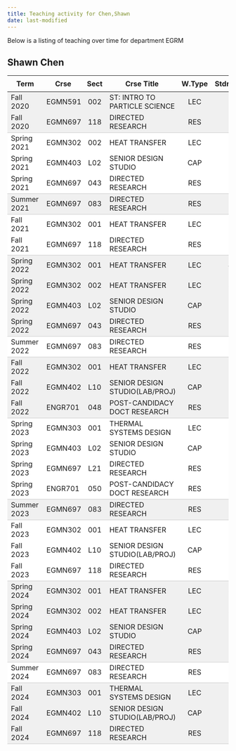 ```yaml
---
title: Teaching activity for Chen,Shawn
date: last-modified
---
```


Below is a listing of teaching over time for department EGRM


## Shawn Chen

<style type="text/css">
#T_17840 table {
  width: 100%;
  border-collapse: collapse;
}
#T_17840 th {
  text-align: center;
  padding: 8px;
}
#T_17840 td:nth-child(1) {
  padding-right: 10px;
  text-align: left;
}
#T_17840 td:nth-child(2) {
  padding-right: 5px;
  text-align: left;
}
#T_17840  td:nth-child(4) {
  padding-right: 5px;
  text-align: left;
}
#T_17840 td:nth-child(3) {
  text-align: center;
}
#T_17840  td:nth-child(5) {
  text-align: center;
}
#T_17840 td:nth-child(6) {
  text-align: right;
}
#T_17840  td:nth-child(7) {
  text-align: right;
}
#T_17840_row0_col0, #T_17840_row0_col1, #T_17840_row0_col2, #T_17840_row0_col3, #T_17840_row0_col4, #T_17840_row0_col5, #T_17840_row0_col6, #T_17840_row8_col0, #T_17840_row8_col1, #T_17840_row8_col2, #T_17840_row8_col3, #T_17840_row8_col4, #T_17840_row8_col5, #T_17840_row8_col6, #T_17840_row9_col0, #T_17840_row9_col1, #T_17840_row9_col2, #T_17840_row9_col3, #T_17840_row9_col4, #T_17840_row9_col5, #T_17840_row9_col6, #T_17840_row10_col0, #T_17840_row10_col1, #T_17840_row10_col2, #T_17840_row10_col3, #T_17840_row10_col4, #T_17840_row10_col5, #T_17840_row10_col6, #T_17840_row13_col0, #T_17840_row13_col1, #T_17840_row13_col2, #T_17840_row13_col3, #T_17840_row13_col4, #T_17840_row13_col5, #T_17840_row13_col6, #T_17840_row14_col0, #T_17840_row14_col1, #T_17840_row14_col2, #T_17840_row14_col3, #T_17840_row14_col4, #T_17840_row14_col5, #T_17840_row14_col6, #T_17840_row24_col0, #T_17840_row24_col1, #T_17840_row24_col2, #T_17840_row24_col3, #T_17840_row24_col4, #T_17840_row24_col5, #T_17840_row24_col6, #T_17840_row25_col0, #T_17840_row25_col1, #T_17840_row25_col2, #T_17840_row25_col3, #T_17840_row25_col4, #T_17840_row25_col5, #T_17840_row25_col6, #T_17840_row26_col0, #T_17840_row26_col1, #T_17840_row26_col2, #T_17840_row26_col3, #T_17840_row26_col4, #T_17840_row26_col5, #T_17840_row26_col6, #T_17840_row29_col0, #T_17840_row29_col1, #T_17840_row29_col2, #T_17840_row29_col3, #T_17840_row29_col4, #T_17840_row29_col5, #T_17840_row29_col6, #T_17840_row30_col0, #T_17840_row30_col1, #T_17840_row30_col2, #T_17840_row30_col3, #T_17840_row30_col4, #T_17840_row30_col5, #T_17840_row30_col6 {
  background-color: #f0f0f0;
  border-bottom: none;
}
#T_17840_row1_col0, #T_17840_row1_col1, #T_17840_row1_col2, #T_17840_row1_col3, #T_17840_row1_col4, #T_17840_row1_col5, #T_17840_row1_col6, #T_17840_row5_col0, #T_17840_row5_col1, #T_17840_row5_col2, #T_17840_row5_col3, #T_17840_row5_col4, #T_17840_row5_col5, #T_17840_row5_col6, #T_17840_row11_col0, #T_17840_row11_col1, #T_17840_row11_col2, #T_17840_row11_col3, #T_17840_row11_col4, #T_17840_row11_col5, #T_17840_row11_col6, #T_17840_row15_col0, #T_17840_row15_col1, #T_17840_row15_col2, #T_17840_row15_col3, #T_17840_row15_col4, #T_17840_row15_col5, #T_17840_row15_col6, #T_17840_row20_col0, #T_17840_row20_col1, #T_17840_row20_col2, #T_17840_row20_col3, #T_17840_row20_col4, #T_17840_row20_col5, #T_17840_row20_col6, #T_17840_row27_col0, #T_17840_row27_col1, #T_17840_row27_col2, #T_17840_row27_col3, #T_17840_row27_col4, #T_17840_row27_col5, #T_17840_row27_col6, #T_17840_row31_col0, #T_17840_row31_col1, #T_17840_row31_col2, #T_17840_row31_col3, #T_17840_row31_col4, #T_17840_row31_col5, #T_17840_row31_col6 {
  background-color: #f0f0f0;
  border-bottom: 1px solid #ccc;
}
#T_17840_row2_col0, #T_17840_row2_col1, #T_17840_row2_col2, #T_17840_row2_col3, #T_17840_row2_col4, #T_17840_row2_col5, #T_17840_row2_col6, #T_17840_row3_col0, #T_17840_row3_col1, #T_17840_row3_col2, #T_17840_row3_col3, #T_17840_row3_col4, #T_17840_row3_col5, #T_17840_row3_col6, #T_17840_row6_col0, #T_17840_row6_col1, #T_17840_row6_col2, #T_17840_row6_col3, #T_17840_row6_col4, #T_17840_row6_col5, #T_17840_row6_col6, #T_17840_row16_col0, #T_17840_row16_col1, #T_17840_row16_col2, #T_17840_row16_col3, #T_17840_row16_col4, #T_17840_row16_col5, #T_17840_row16_col6, #T_17840_row17_col0, #T_17840_row17_col1, #T_17840_row17_col2, #T_17840_row17_col3, #T_17840_row17_col4, #T_17840_row17_col5, #T_17840_row17_col6, #T_17840_row18_col0, #T_17840_row18_col1, #T_17840_row18_col2, #T_17840_row18_col3, #T_17840_row18_col4, #T_17840_row18_col5, #T_17840_row18_col6, #T_17840_row21_col0, #T_17840_row21_col1, #T_17840_row21_col2, #T_17840_row21_col3, #T_17840_row21_col4, #T_17840_row21_col5, #T_17840_row21_col6, #T_17840_row22_col0, #T_17840_row22_col1, #T_17840_row22_col2, #T_17840_row22_col3, #T_17840_row22_col4, #T_17840_row22_col5, #T_17840_row22_col6 {
  background-color: #ffffff;
  border-bottom: none;
}
#T_17840_row4_col0, #T_17840_row4_col1, #T_17840_row4_col2, #T_17840_row4_col3, #T_17840_row4_col4, #T_17840_row4_col5, #T_17840_row4_col6, #T_17840_row7_col0, #T_17840_row7_col1, #T_17840_row7_col2, #T_17840_row7_col3, #T_17840_row7_col4, #T_17840_row7_col5, #T_17840_row7_col6, #T_17840_row12_col0, #T_17840_row12_col1, #T_17840_row12_col2, #T_17840_row12_col3, #T_17840_row12_col4, #T_17840_row12_col5, #T_17840_row12_col6, #T_17840_row19_col0, #T_17840_row19_col1, #T_17840_row19_col2, #T_17840_row19_col3, #T_17840_row19_col4, #T_17840_row19_col5, #T_17840_row19_col6, #T_17840_row23_col0, #T_17840_row23_col1, #T_17840_row23_col2, #T_17840_row23_col3, #T_17840_row23_col4, #T_17840_row23_col5, #T_17840_row23_col6, #T_17840_row28_col0, #T_17840_row28_col1, #T_17840_row28_col2, #T_17840_row28_col3, #T_17840_row28_col4, #T_17840_row28_col5, #T_17840_row28_col6 {
  background-color: #ffffff;
  border-bottom: 1px solid #ccc;
}
</style>
<table id="T_17840">
  <thead>
    <tr>
      <th id="T_17840_level0_col0" class="col_heading level0 col0" >Term</th>
      <th id="T_17840_level0_col1" class="col_heading level0 col1" >Crse</th>
      <th id="T_17840_level0_col2" class="col_heading level0 col2" >Sect</th>
      <th id="T_17840_level0_col3" class="col_heading level0 col3" >Crse Title</th>
      <th id="T_17840_level0_col4" class="col_heading level0 col4" >W.Type</th>
      <th id="T_17840_level0_col5" class="col_heading level0 col5" >Stdnts</th>
      <th id="T_17840_level0_col6" class="col_heading level0 col6" >Hours</th>
    </tr>
  </thead>
  <tbody>
    <tr>
      <td id="T_17840_row0_col0" class="data row0 col0" >Fall 2020</td>
      <td id="T_17840_row0_col1" class="data row0 col1" >EGMN591</td>
      <td id="T_17840_row0_col2" class="data row0 col2" >002</td>
      <td id="T_17840_row0_col3" class="data row0 col3" >ST: INTRO TO PARTICLE SCIENCE</td>
      <td id="T_17840_row0_col4" class="data row0 col4" >LEC</td>
      <td id="T_17840_row0_col5" class="data row0 col5" >18</td>
      <td id="T_17840_row0_col6" class="data row0 col6" >27</td>
    </tr>
    <tr>
      <td id="T_17840_row1_col0" class="data row1 col0" >Fall 2020</td>
      <td id="T_17840_row1_col1" class="data row1 col1" >EGMN697</td>
      <td id="T_17840_row1_col2" class="data row1 col2" >118</td>
      <td id="T_17840_row1_col3" class="data row1 col3" >DIRECTED RESEARCH</td>
      <td id="T_17840_row1_col4" class="data row1 col4" >RES</td>
      <td id="T_17840_row1_col5" class="data row1 col5" >2</td>
      <td id="T_17840_row1_col6" class="data row1 col6" >18</td>
    </tr>
    <tr>
      <td id="T_17840_row2_col0" class="data row2 col0" >Spring 2021</td>
      <td id="T_17840_row2_col1" class="data row2 col1" >EGMN302</td>
      <td id="T_17840_row2_col2" class="data row2 col2" >002</td>
      <td id="T_17840_row2_col3" class="data row2 col3" >HEAT TRANSFER</td>
      <td id="T_17840_row2_col4" class="data row2 col4" >LEC</td>
      <td id="T_17840_row2_col5" class="data row2 col5" >79</td>
      <td id="T_17840_row2_col6" class="data row2 col6" >237</td>
    </tr>
    <tr>
      <td id="T_17840_row3_col0" class="data row3 col0" >Spring 2021</td>
      <td id="T_17840_row3_col1" class="data row3 col1" >EGMN403</td>
      <td id="T_17840_row3_col2" class="data row3 col2" >L02</td>
      <td id="T_17840_row3_col3" class="data row3 col3" >SENIOR DESIGN STUDIO</td>
      <td id="T_17840_row3_col4" class="data row3 col4" >CAP</td>
      <td id="T_17840_row3_col5" class="data row3 col5" >2</td>
      <td id="T_17840_row3_col6" class="data row3 col6" >4</td>
    </tr>
    <tr>
      <td id="T_17840_row4_col0" class="data row4 col0" >Spring 2021</td>
      <td id="T_17840_row4_col1" class="data row4 col1" >EGMN697</td>
      <td id="T_17840_row4_col2" class="data row4 col2" >043</td>
      <td id="T_17840_row4_col3" class="data row4 col3" >DIRECTED RESEARCH</td>
      <td id="T_17840_row4_col4" class="data row4 col4" >RES</td>
      <td id="T_17840_row4_col5" class="data row4 col5" >2</td>
      <td id="T_17840_row4_col6" class="data row4 col6" >18</td>
    </tr>
    <tr>
      <td id="T_17840_row5_col0" class="data row5 col0" >Summer 2021</td>
      <td id="T_17840_row5_col1" class="data row5 col1" >EGMN697</td>
      <td id="T_17840_row5_col2" class="data row5 col2" >083</td>
      <td id="T_17840_row5_col3" class="data row5 col3" >DIRECTED RESEARCH</td>
      <td id="T_17840_row5_col4" class="data row5 col4" >RES</td>
      <td id="T_17840_row5_col5" class="data row5 col5" >2</td>
      <td id="T_17840_row5_col6" class="data row5 col6" >6</td>
    </tr>
    <tr>
      <td id="T_17840_row6_col0" class="data row6 col0" >Fall 2021</td>
      <td id="T_17840_row6_col1" class="data row6 col1" >EGMN302</td>
      <td id="T_17840_row6_col2" class="data row6 col2" >001</td>
      <td id="T_17840_row6_col3" class="data row6 col3" >HEAT TRANSFER</td>
      <td id="T_17840_row6_col4" class="data row6 col4" >LEC</td>
      <td id="T_17840_row6_col5" class="data row6 col5" >23</td>
      <td id="T_17840_row6_col6" class="data row6 col6" >69</td>
    </tr>
    <tr>
      <td id="T_17840_row7_col0" class="data row7 col0" >Fall 2021</td>
      <td id="T_17840_row7_col1" class="data row7 col1" >EGMN697</td>
      <td id="T_17840_row7_col2" class="data row7 col2" >118</td>
      <td id="T_17840_row7_col3" class="data row7 col3" >DIRECTED RESEARCH</td>
      <td id="T_17840_row7_col4" class="data row7 col4" >RES</td>
      <td id="T_17840_row7_col5" class="data row7 col5" >2</td>
      <td id="T_17840_row7_col6" class="data row7 col6" >18</td>
    </tr>
    <tr>
      <td id="T_17840_row8_col0" class="data row8 col0" >Spring 2022</td>
      <td id="T_17840_row8_col1" class="data row8 col1" >EGMN302</td>
      <td id="T_17840_row8_col2" class="data row8 col2" >001</td>
      <td id="T_17840_row8_col3" class="data row8 col3" >HEAT TRANSFER</td>
      <td id="T_17840_row8_col4" class="data row8 col4" >LEC</td>
      <td id="T_17840_row8_col5" class="data row8 col5" >41</td>
      <td id="T_17840_row8_col6" class="data row8 col6" >123</td>
    </tr>
    <tr>
      <td id="T_17840_row9_col0" class="data row9 col0" >Spring 2022</td>
      <td id="T_17840_row9_col1" class="data row9 col1" >EGMN302</td>
      <td id="T_17840_row9_col2" class="data row9 col2" >002</td>
      <td id="T_17840_row9_col3" class="data row9 col3" >HEAT TRANSFER</td>
      <td id="T_17840_row9_col4" class="data row9 col4" >LEC</td>
      <td id="T_17840_row9_col5" class="data row9 col5" >35</td>
      <td id="T_17840_row9_col6" class="data row9 col6" >105</td>
    </tr>
    <tr>
      <td id="T_17840_row10_col0" class="data row10 col0" >Spring 2022</td>
      <td id="T_17840_row10_col1" class="data row10 col1" >EGMN403</td>
      <td id="T_17840_row10_col2" class="data row10 col2" >L02</td>
      <td id="T_17840_row10_col3" class="data row10 col3" >SENIOR DESIGN STUDIO</td>
      <td id="T_17840_row10_col4" class="data row10 col4" >CAP</td>
      <td id="T_17840_row10_col5" class="data row10 col5" >4</td>
      <td id="T_17840_row10_col6" class="data row10 col6" >8</td>
    </tr>
    <tr>
      <td id="T_17840_row11_col0" class="data row11 col0" >Spring 2022</td>
      <td id="T_17840_row11_col1" class="data row11 col1" >EGMN697</td>
      <td id="T_17840_row11_col2" class="data row11 col2" >043</td>
      <td id="T_17840_row11_col3" class="data row11 col3" >DIRECTED RESEARCH</td>
      <td id="T_17840_row11_col4" class="data row11 col4" >RES</td>
      <td id="T_17840_row11_col5" class="data row11 col5" >2</td>
      <td id="T_17840_row11_col6" class="data row11 col6" >18</td>
    </tr>
    <tr>
      <td id="T_17840_row12_col0" class="data row12 col0" >Summer 2022</td>
      <td id="T_17840_row12_col1" class="data row12 col1" >EGMN697</td>
      <td id="T_17840_row12_col2" class="data row12 col2" >083</td>
      <td id="T_17840_row12_col3" class="data row12 col3" >DIRECTED RESEARCH</td>
      <td id="T_17840_row12_col4" class="data row12 col4" >RES</td>
      <td id="T_17840_row12_col5" class="data row12 col5" >2</td>
      <td id="T_17840_row12_col6" class="data row12 col6" >6</td>
    </tr>
    <tr>
      <td id="T_17840_row13_col0" class="data row13 col0" >Fall 2022</td>
      <td id="T_17840_row13_col1" class="data row13 col1" >EGMN302</td>
      <td id="T_17840_row13_col2" class="data row13 col2" >001</td>
      <td id="T_17840_row13_col3" class="data row13 col3" >HEAT TRANSFER</td>
      <td id="T_17840_row13_col4" class="data row13 col4" >LEC</td>
      <td id="T_17840_row13_col5" class="data row13 col5" >22</td>
      <td id="T_17840_row13_col6" class="data row13 col6" >66</td>
    </tr>
    <tr>
      <td id="T_17840_row14_col0" class="data row14 col0" >Fall 2022</td>
      <td id="T_17840_row14_col1" class="data row14 col1" >EGMN402</td>
      <td id="T_17840_row14_col2" class="data row14 col2" >L10</td>
      <td id="T_17840_row14_col3" class="data row14 col3" >SENIOR DESIGN STUDIO(LAB/PROJ)</td>
      <td id="T_17840_row14_col4" class="data row14 col4" >CAP</td>
      <td id="T_17840_row14_col5" class="data row14 col5" >2</td>
      <td id="T_17840_row14_col6" class="data row14 col6" >4</td>
    </tr>
    <tr>
      <td id="T_17840_row15_col0" class="data row15 col0" >Fall 2022</td>
      <td id="T_17840_row15_col1" class="data row15 col1" >ENGR701</td>
      <td id="T_17840_row15_col2" class="data row15 col2" >048</td>
      <td id="T_17840_row15_col3" class="data row15 col3" >POST-CANDIDACY DOCT RESEARCH</td>
      <td id="T_17840_row15_col4" class="data row15 col4" >RES</td>
      <td id="T_17840_row15_col5" class="data row15 col5" >2</td>
      <td id="T_17840_row15_col6" class="data row15 col6" >18</td>
    </tr>
    <tr>
      <td id="T_17840_row16_col0" class="data row16 col0" >Spring 2023</td>
      <td id="T_17840_row16_col1" class="data row16 col1" >EGMN303</td>
      <td id="T_17840_row16_col2" class="data row16 col2" >001</td>
      <td id="T_17840_row16_col3" class="data row16 col3" >THERMAL SYSTEMS DESIGN</td>
      <td id="T_17840_row16_col4" class="data row16 col4" >LEC</td>
      <td id="T_17840_row16_col5" class="data row16 col5" >72</td>
      <td id="T_17840_row16_col6" class="data row16 col6" >216</td>
    </tr>
    <tr>
      <td id="T_17840_row17_col0" class="data row17 col0" >Spring 2023</td>
      <td id="T_17840_row17_col1" class="data row17 col1" >EGMN403</td>
      <td id="T_17840_row17_col2" class="data row17 col2" >L02</td>
      <td id="T_17840_row17_col3" class="data row17 col3" >SENIOR DESIGN STUDIO</td>
      <td id="T_17840_row17_col4" class="data row17 col4" >CAP</td>
      <td id="T_17840_row17_col5" class="data row17 col5" >2</td>
      <td id="T_17840_row17_col6" class="data row17 col6" >4</td>
    </tr>
    <tr>
      <td id="T_17840_row18_col0" class="data row18 col0" >Spring 2023</td>
      <td id="T_17840_row18_col1" class="data row18 col1" >EGMN697</td>
      <td id="T_17840_row18_col2" class="data row18 col2" >L21</td>
      <td id="T_17840_row18_col3" class="data row18 col3" >DIRECTED RESEARCH</td>
      <td id="T_17840_row18_col4" class="data row18 col4" >RES</td>
      <td id="T_17840_row18_col5" class="data row18 col5" >1</td>
      <td id="T_17840_row18_col6" class="data row18 col6" >3</td>
    </tr>
    <tr>
      <td id="T_17840_row19_col0" class="data row19 col0" >Spring 2023</td>
      <td id="T_17840_row19_col1" class="data row19 col1" >ENGR701</td>
      <td id="T_17840_row19_col2" class="data row19 col2" >050</td>
      <td id="T_17840_row19_col3" class="data row19 col3" >POST-CANDIDACY DOCT RESEARCH</td>
      <td id="T_17840_row19_col4" class="data row19 col4" >RES</td>
      <td id="T_17840_row19_col5" class="data row19 col5" >2</td>
      <td id="T_17840_row19_col6" class="data row19 col6" >18</td>
    </tr>
    <tr>
      <td id="T_17840_row20_col0" class="data row20 col0" >Summer 2023</td>
      <td id="T_17840_row20_col1" class="data row20 col1" >EGMN697</td>
      <td id="T_17840_row20_col2" class="data row20 col2" >083</td>
      <td id="T_17840_row20_col3" class="data row20 col3" >DIRECTED RESEARCH</td>
      <td id="T_17840_row20_col4" class="data row20 col4" >RES</td>
      <td id="T_17840_row20_col5" class="data row20 col5" >1</td>
      <td id="T_17840_row20_col6" class="data row20 col6" >3</td>
    </tr>
    <tr>
      <td id="T_17840_row21_col0" class="data row21 col0" >Fall 2023</td>
      <td id="T_17840_row21_col1" class="data row21 col1" >EGMN302</td>
      <td id="T_17840_row21_col2" class="data row21 col2" >001</td>
      <td id="T_17840_row21_col3" class="data row21 col3" >HEAT TRANSFER</td>
      <td id="T_17840_row21_col4" class="data row21 col4" >LEC</td>
      <td id="T_17840_row21_col5" class="data row21 col5" >26</td>
      <td id="T_17840_row21_col6" class="data row21 col6" >78</td>
    </tr>
    <tr>
      <td id="T_17840_row22_col0" class="data row22 col0" >Fall 2023</td>
      <td id="T_17840_row22_col1" class="data row22 col1" >EGMN402</td>
      <td id="T_17840_row22_col2" class="data row22 col2" >L10</td>
      <td id="T_17840_row22_col3" class="data row22 col3" >SENIOR DESIGN STUDIO(LAB/PROJ)</td>
      <td id="T_17840_row22_col4" class="data row22 col4" >CAP</td>
      <td id="T_17840_row22_col5" class="data row22 col5" >4</td>
      <td id="T_17840_row22_col6" class="data row22 col6" >8</td>
    </tr>
    <tr>
      <td id="T_17840_row23_col0" class="data row23 col0" >Fall 2023</td>
      <td id="T_17840_row23_col1" class="data row23 col1" >EGMN697</td>
      <td id="T_17840_row23_col2" class="data row23 col2" >118</td>
      <td id="T_17840_row23_col3" class="data row23 col3" >DIRECTED RESEARCH</td>
      <td id="T_17840_row23_col4" class="data row23 col4" >RES</td>
      <td id="T_17840_row23_col5" class="data row23 col5" >1</td>
      <td id="T_17840_row23_col6" class="data row23 col6" >9</td>
    </tr>
    <tr>
      <td id="T_17840_row24_col0" class="data row24 col0" >Spring 2024</td>
      <td id="T_17840_row24_col1" class="data row24 col1" >EGMN302</td>
      <td id="T_17840_row24_col2" class="data row24 col2" >001</td>
      <td id="T_17840_row24_col3" class="data row24 col3" >HEAT TRANSFER</td>
      <td id="T_17840_row24_col4" class="data row24 col4" >LEC</td>
      <td id="T_17840_row24_col5" class="data row24 col5" >37</td>
      <td id="T_17840_row24_col6" class="data row24 col6" >111</td>
    </tr>
    <tr>
      <td id="T_17840_row25_col0" class="data row25 col0" >Spring 2024</td>
      <td id="T_17840_row25_col1" class="data row25 col1" >EGMN302</td>
      <td id="T_17840_row25_col2" class="data row25 col2" >002</td>
      <td id="T_17840_row25_col3" class="data row25 col3" >HEAT TRANSFER</td>
      <td id="T_17840_row25_col4" class="data row25 col4" >LEC</td>
      <td id="T_17840_row25_col5" class="data row25 col5" >36</td>
      <td id="T_17840_row25_col6" class="data row25 col6" >108</td>
    </tr>
    <tr>
      <td id="T_17840_row26_col0" class="data row26 col0" >Spring 2024</td>
      <td id="T_17840_row26_col1" class="data row26 col1" >EGMN403</td>
      <td id="T_17840_row26_col2" class="data row26 col2" >L02</td>
      <td id="T_17840_row26_col3" class="data row26 col3" >SENIOR DESIGN STUDIO</td>
      <td id="T_17840_row26_col4" class="data row26 col4" >CAP</td>
      <td id="T_17840_row26_col5" class="data row26 col5" >4</td>
      <td id="T_17840_row26_col6" class="data row26 col6" >8</td>
    </tr>
    <tr>
      <td id="T_17840_row27_col0" class="data row27 col0" >Spring 2024</td>
      <td id="T_17840_row27_col1" class="data row27 col1" >EGMN697</td>
      <td id="T_17840_row27_col2" class="data row27 col2" >043</td>
      <td id="T_17840_row27_col3" class="data row27 col3" >DIRECTED RESEARCH</td>
      <td id="T_17840_row27_col4" class="data row27 col4" >RES</td>
      <td id="T_17840_row27_col5" class="data row27 col5" >0</td>
      <td id="T_17840_row27_col6" class="data row27 col6" >4</td>
    </tr>
    <tr>
      <td id="T_17840_row28_col0" class="data row28 col0" >Summer 2024</td>
      <td id="T_17840_row28_col1" class="data row28 col1" >EGMN697</td>
      <td id="T_17840_row28_col2" class="data row28 col2" >083</td>
      <td id="T_17840_row28_col3" class="data row28 col3" >DIRECTED RESEARCH</td>
      <td id="T_17840_row28_col4" class="data row28 col4" >RES</td>
      <td id="T_17840_row28_col5" class="data row28 col5" >1</td>
      <td id="T_17840_row28_col6" class="data row28 col6" >3</td>
    </tr>
    <tr>
      <td id="T_17840_row29_col0" class="data row29 col0" >Fall 2024</td>
      <td id="T_17840_row29_col1" class="data row29 col1" >EGMN303</td>
      <td id="T_17840_row29_col2" class="data row29 col2" >001</td>
      <td id="T_17840_row29_col3" class="data row29 col3" >THERMAL SYSTEMS DESIGN</td>
      <td id="T_17840_row29_col4" class="data row29 col4" >LEC</td>
      <td id="T_17840_row29_col5" class="data row29 col5" >14</td>
      <td id="T_17840_row29_col6" class="data row29 col6" >42</td>
    </tr>
    <tr>
      <td id="T_17840_row30_col0" class="data row30 col0" >Fall 2024</td>
      <td id="T_17840_row30_col1" class="data row30 col1" >EGMN402</td>
      <td id="T_17840_row30_col2" class="data row30 col2" >L10</td>
      <td id="T_17840_row30_col3" class="data row30 col3" >SENIOR DESIGN STUDIO(LAB/PROJ)</td>
      <td id="T_17840_row30_col4" class="data row30 col4" >CAP</td>
      <td id="T_17840_row30_col5" class="data row30 col5" >3</td>
      <td id="T_17840_row30_col6" class="data row30 col6" >6</td>
    </tr>
    <tr>
      <td id="T_17840_row31_col0" class="data row31 col0" >Fall 2024</td>
      <td id="T_17840_row31_col1" class="data row31 col1" >EGMN697</td>
      <td id="T_17840_row31_col2" class="data row31 col2" >118</td>
      <td id="T_17840_row31_col3" class="data row31 col3" >DIRECTED RESEARCH</td>
      <td id="T_17840_row31_col4" class="data row31 col4" >RES</td>
      <td id="T_17840_row31_col5" class="data row31 col5" >1</td>
      <td id="T_17840_row31_col6" class="data row31 col6" >9</td>
    </tr>
  </tbody>
</table>


